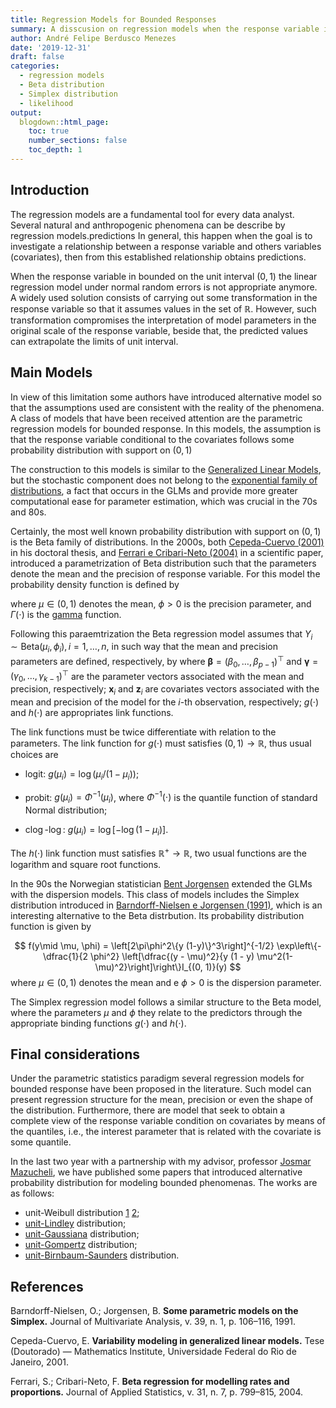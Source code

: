 ```yaml
---
title: Regression Models for Bounded Responses
summary: A disscusion on regression models when the response variable in bounded on the unit interval $(0, 1)$
author: André Felipe Berdusco Menezes
date: '2019-12-31'
draft: false
categories:
  - regression models
  - Beta distribution
  - Simplex distribution
  - likelihood
output:
  blogdown::html_page:
    toc: true
    number_sections: false
    toc_depth: 1
---
```


## Introduction

The regression models are a fundamental tool for every data analyst.
Several natural and anthropogenic phenomena can be describe by regression models.predictions
In general, this happen when the goal is to investigate a relationship between a response
variable and others variables (covariates), then from this established relationship obtains
predictions.

When the response variable in bounded on the unit interval $(0, 1)$ the linear regression
model under normal random errors is not appropriate anymore.
A widely used solution consists of carrying out some transformation in the response variable
so that it assumes values in the set of $\mathbb{R}$. 
However, such transformation compromises the interpretation of model parameters in the 
original scale of the response variable, beside that, the predicted values can extrapolate
the limits of unit interval.


## Main Models

In view of this limitation some authors have introduced alternative model so that the
assumptions used are consistent with the reality of the phenomena.
A class of models that have been received attention are the parametric regression models
for bounded response. In this models, the assumption is that the response variable conditional
to the covariates follows some probability distribution with support on $(0, 1)$

The construction to this models is similar to the [Generalized Linear Models](https://en.wikipedia.org/wiki/Generalized_linear_model),
but the stochastic component does not belong to the [exponential family of distributions](https://en.wikipedia.org/wiki/Exponential_family),
a fact that occurs in the GLMs and provide more greater computational ease for
parameter estimation, which was crucial in the 70s and 80s.


Certainly, the most well known probability distribution with support on $(0, 1)$ is the
Beta family of distributions.
In the 2000s, both [Cepeda-Cuervo (2001)](/pdf/cepeda-cuervo.pdf) in his doctoral thesis, and 
[Ferrari e Cribari-Neto (2004)](https://www.tandfonline.com/doi/abs/10.1080/0266476042000214501)
in a scientific paper, introduced a parametrization of Beta distribution such that 
the parameters denote the mean and the precision of response variable.
For this model the probability density function is defined by

\begin{equation}\label{eq:pdf-beta}
f(y \mid \mu,\phi) = \dfrac{\Gamma(\phi)}{\Gamma(\mu\,\phi)\Gamma((1-\mu)\,\phi)}y^{\mu\phi-1}(1-y)^{(1-\mu)\phi-1} I_{(0, 1)}(y)
\end{equation}
where $\mu \in (0,1)$ denotes the mean, $\phi>0$ is the precision parameter, and
$\Gamma(\cdot)$ is the [gamma](https://en.wikipedia.org/wiki/Gamma_function) function.


Following this paraemtrization the Beta regression model assumes that
$Y_i \sim \text{Beta}(\mu_i, \phi_i) , i = 1, \ldots, n,$ in such way that 
the mean and precision parameters are defined, respectively, by
\begin{equation}\label{eq:link}
g(\mu_i)	 = \mathbf{x}_i^\top\,\mathbf{\beta} \quad \mathrm{e} \quad
h(\phi_i)	 = \mathbf{z}_i^\top\,\mathbf{\gamma}
\end{equation}
where 
$\mathbf{\beta} = (\beta_0, \ldots, \beta_{p-1})^\top$ and $\mathbf{\gamma} = (\gamma_0, \ldots, \gamma_{k-1})^\top$
are the parameter vectors associated with the mean and precision, respectively;
$\mathbf{x}_i$ and $\mathbf{z}_i$ 
are covariates vectors associated with the mean and precision of the model for the
$i$-th observation, respectively; $g(\cdot)$ and $h(\cdot)$ are
appropriates link functions.

The link functions must be twice differentiate with relation to the parameters.
The link function for $g(\cdot)$ must satisfies $(0, 1) \rightarrow \mathbb{R}$,
thus usual choices are

- $\mathrm{logit}$: $g(\mu_i) = \log\left(\mu_i / (1-\mu_i)\right)$;

- $\mathrm{probit}$: $g(\mu_i) = \Phi^{-1}(\mu_i)$, where $\Phi^{-1}(\cdot)$ is the quantile function of standard Normal distribution;

- $\mathrm{c}\log$-$\log$: $g(\mu_i) = \log\left[-\log(1-\mu_i)\right]$.

The $h(\cdot)$ link function must satisfies $\mathbb{R}^{+} \rightarrow \mathbb{R}$,
two usual functions are the logarithm and square root functions.

In the 90s the Norwegian statistician [Bent Jorgensen](https://en.wikipedia.org/wiki/Bent_J%C3%B8rgensen_(statistician))
extended the GLMs with the dispersion models. This class of models includes the Simplex
distribution introduced in [Barndorff-Nielsen e Jorgensen (1991)](https://www.sciencedirect.com/science/article/pii/0047259X9190008P),
which is an interesting alternative to the Beta distrbution.
Its probability distribution function is given by

$$
f(y\mid \mu, \phi) = \left[2\pi\phi^2\{y (1-y)\}^3\right]^{-1/2} \exp\left\{-\dfrac{1}{2 \phi^2} \left[\dfrac{(y - \mu)^2}{y (1 - y) \mu^2(1-\mu)^2}\right]\right\}I_{(0, 1)}(y)
$$
where $\mu \in (0, 1)$ denotes the mean and e $\phi >0$ is the dispersion parameter.

The Simplex regression model follows a similar structure to the Beta model, where the parameters $\mu$ and $\phi$
they relate to the predictors through the appropriate binding functions $g(\cdot)$ and $h(\cdot)$. 


## Final considerations

Under the parametric statistics paradigm several regression models for bounded response
have been proposed in the literature. Such model can present regression structure for the mean,
precision or even the shape of the distribution.
Furthermore, there are model that seek to obtain a complete view of the response variable
condition on covariates by means of the quantiles, i.e., the interest parameter that is
related with the covariate is some quantile.

In the last two year with a partnership with my advisor, professor  [Josmar Mazucheli](http://lattes.cnpq.br/8899185212821611),
we have published some papers that introduced alternative probability distribution 
for modeling bounded phenomenas.
The works are as follows:

- unit-Weibull distribution [1](/pdf/2018-unit-weibull.pdf) [2](/pdf/2018-unit-weibull-regression.pdf);
- [unit-Lindley](/pdf/2018-unit-lindley) distribution;
- [unit-Gaussiana](/pdf/2018-unit-inverse-gaussian) distribution;
- [unit-Gompertz](/pdf/2019-unit-gompertz) distribution;
- [unit-Birnbaum-Saunders](/pdf/2018-unit-bs) distribution.

## References
Barndorff-Nielsen, O.; Jorgensen, B. **Some parametric models on the Simplex.** Journal of Multivariate Analysis,
v. 39, n. 1, p. 106--116, 1991.

Cepeda-Cuervo, E. **Variability modeling in generalized linear models.** Tese (Doutorado) --- Mathematics Institute, Universidade Federal do Rio de Janeiro, 2001.

Ferrari, S.; Cribari-Neto, F. **Beta regression for modelling rates and proportions.** Journal of Applied Statistics, v. 31, n. 7, p. 799--815, 2004.
